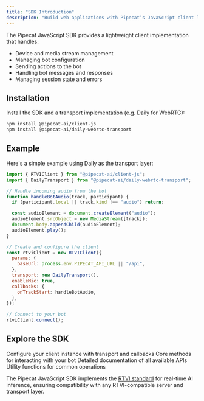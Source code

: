 ```yaml
---
title: "SDK Introduction"
description: "Build web applications with Pipecat’s JavaScript client library"
---
```


The Pipecat JavaScript SDK provides a lightweight client implementation that handles:

- Device and media stream management
- Managing bot configuration
- Sending actions to the bot
- Handling bot messages and responses
- Managing session state and errors

## Installation

Install the SDK and a transport implementation (e.g. Daily for WebRTC):

```bash
npm install @pipecat-ai/client-js
npm install @pipecat-ai/daily-webrtc-transport
```

## Example

Here's a simple example using Daily as the transport layer:

```javascript
import { RTVIClient } from "@pipecat-ai/client-js";
import { DailyTransport } from "@pipecat-ai/daily-webrtc-transport";

// Handle incoming audio from the bot
function handleBotAudio(track, participant) {
  if (participant.local || track.kind !== "audio") return;

  const audioElement = document.createElement("audio");
  audioElement.srcObject = new MediaStream([track]);
  document.body.appendChild(audioElement);
  audioElement.play();
}

// Create and configure the client
const rtviClient = new RTVIClient({
  params: {
    baseUrl: process.env.PIPECAT_API_URL || "/api",
  },
  transport: new DailyTransport(),
  enableMic: true,
  callbacks: {
    onTrackStart: handleBotAudio,
  },
});

// Connect to your bot
rtviClient.connect();
```

## Explore the SDK

<CardGroup cols={2}>
  <Card
    title="Client Constructor"
    icon="cube"
    href="/client/reference/js/client-constructor"
  >
    Configure your client instance with transport and callbacks
  </Card>
  <Card
    title="Client Methods"
    icon="code"
    href="/client/reference/js/client-methods"
  >
    Core methods for interacting with your bot
  </Card>
  <Card
    title="API Reference"
    icon="book"
    href="/client/reference/js/api-reference"
  >
    Detailed documentation of all available APIs
  </Card>
  <Card
    title="Helpers"
    icon="wand-magic-sparkles"
    href="/client/reference/js/helpers"
  >
    Utility functions for common operations
  </Card>
</CardGroup>

The Pipecat JavaScript SDK implements the [RTVI standard](/client/introduction#about-rtvi) for real-time AI inference, ensuring compatibility with any RTVI-compatible server and transport layer.
